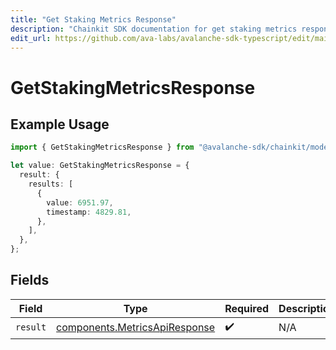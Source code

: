 ```yaml
---
title: "Get Staking Metrics Response"
description: "Chainkit SDK documentation for get staking metrics response"
edit_url: https://github.com/ava-labs/avalanche-sdk-typescript/edit/main/chainkit/docs/models/operations/getstakingmetricsresponse.md
---
```


# GetStakingMetricsResponse

## Example Usage

```typescript
import { GetStakingMetricsResponse } from "@avalanche-sdk/chainkit/models/operations";

let value: GetStakingMetricsResponse = {
  result: {
    results: [
      {
        value: 6951.97,
        timestamp: 4829.81,
      },
    ],
  },
};
```

## Fields

| Field                                                                          | Type                                                                           | Required                                                                       | Description                                                                    |
| ------------------------------------------------------------------------------ | ------------------------------------------------------------------------------ | ------------------------------------------------------------------------------ | ------------------------------------------------------------------------------ |
| `result`                                                                       | [components.MetricsApiResponse](https://github.com/ava-labs/avalanche-sdk-typescript/blob/main/chainkit/models/components/metricsapiresponse.md) | :heavy_check_mark:                                                             | N/A                                                                            |